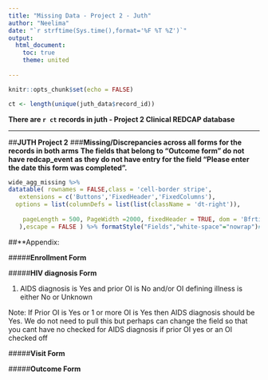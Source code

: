 ```yaml
---
title: "Missing Data - Project 2 - Juth"
author: "Neelima"
date: "`r strftime(Sys.time(),format='%F %T %Z')`"
output: 
  html_document: 
    toc: true
    theme: united
    
---
```


```r
knitr::opts_chunk$set(echo = FALSE)
```
```r
ct <- length(unique(juth_data$record_id))

```
**There are `r ct` records in juth - Project 2 Clinical REDCAP database**

***

##**JUTH Project 2**
###**Missing/Discrepancies across all forms for the records in both arms**
**The fields that belong to "Outcome form" do not have redcap_event as they do not have entry for  the field "Please enter the date this form was completed".**


```r
wide_agg_missing %>%
datatable( rownames = FALSE,class = 'cell-border stripe',
   extensions = c('Buttons','FixedHeader','FixedColumns'),
  options = list(columnDefs = list(list(className = 'dt-right')),
 
    pageLength = 500, PageWidth =2000, fixedHeader = TRUE, dom = 'Bfrtip', buttons = c( 'colvis', 'print', 'pdf','copy','excel'), scrollY = TRUE, scrollX =TRUE,  fixedColumns = list(leftColumns = 1, rightColumns = 1)
   ),escape = FALSE ) %>% formatStyle("Fields","white-space"="nowrap")#%>% formatStyle("Form_fields","white-space"="wrap")
```

##**Appendix: 

#####**Enrollment Form**


#####**HIV diagnosis Form**

1. AIDS diagnosis  is Yes and prior OI  is No and/or OI defining illness is either No or Unknown

Note: If Prior OI is Yes or 1 or more OI is Yes then AIDS diagnosis should be Yes. We do not need to pull this but perhaps can change the field so that you cant have no checked for AIDS diagnosis if prior OI yes or an OI checked off
 

 
#####**Visit Form**


 
#####**Outcome Form**

